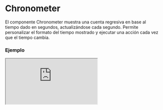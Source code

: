 
# Chronometer

El componente Chronometer muestra una cuenta regresiva en base al tiempo dado en segundos, actualizándose cada segundo. Permite personalizar el formato del tiempo mostrado y ejecutar una acción cada vez que el tiempo cambia.

### Ejemplo

<Iframe src="https://fenextjs-component-storybook.vercel.app/iframe.html?args=&id=component-chronometer--index&viewMode=story" />

### Importacion

Para importar el componente Chronometer, se puede hacer desde fenextjs

```tsx copy
import { Chronometer } from "fenextjs";
```

### Parametros

| Parametro | Tipo | Requerido | Default | Descripcion |
| --------- | ---- | --------- | ------- | ----------- |
| time | number | no | 100 | El tiempo inicial en segundos que se mostrará y del cual el cronómetro comenzará la cuenta regresiva. |
| onChange | (time: number) =\> void | no | undefined | Función que se ejecuta cada vez que el tiempo cambia, recibiendo el nuevo tiempo como parámetro. |
| min | number | no | 0 | El tiempo mínimo al que puede llegar el cronómetro, en segundos. |
| optionsTimeToText | getTimeToTextProps | no | \{ days: false \} | Opciones para personalizar el formato del tiempo mostrado, como si incluir o no los días. |
| className | string | no | '' | Clase CSS personalizada para el componente. |

### Storybook

Para ver el storybook del componente lo puede hacer con este [link](https://fenextjs-component-storybook.vercel.app/?path=/story/component-chronometer--index)

### Usos

- Cronómetro básico

```tsx copy
<Chronometer time={120} />
```

- Cronómetro con acción al cambiar el tiempo

```tsx copy

<Chronometer 
    time={60} 
    onChange={(newTime) => console.log("Nuevo tiempo:", newTime)} 
/>
```

- Cronómetro con formato de tiempo personalizado

```tsx copy

<Chronometer 
    time={3600} 
    optionsTimeToText={{ hours: true, minutes: true, seconds: true }} 
/>
```

